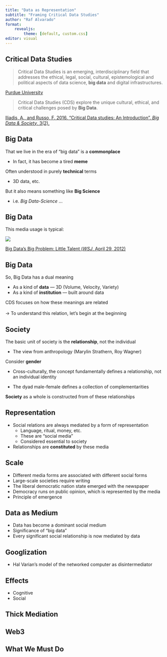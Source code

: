```yaml
---
title: "Data as Representation"
subtitle: "Framing Critical Data Studies"
author: "Raf Alvarado"
format: 
    revealjs:
        theme: [default, custom.css]
editor: visual
---
```


## Critical Data Studies

> Critical Data Studies is an emerging, interdisciplinary field that addresses the ethical, legal, social, cultural, epistemological and political aspects of data science, **big data** and digital infrastructures.

[Purdue University](https://www.purdue.edu/critical-data-studies/about.php)

> Critical Data Studies (CDS) explore the unique cultural, ethical, and critical challenges posed by **Big Data**.

[Iliadis, A., and Russo, F. 2016. "Critical Data studies: An Introduction". *Big Data & Society*, 3(2).](https://doi.org/10.1177/2053951716674238)

## Big Data

That we live in the era of "big data" is a **commonplace**

- In fact, it has become a tired **meme**

Often understood in purely **technical** terms

- 3D data, etc.

But it also means something like **Big Science**

- i.e. *Big Data-Science* ...

## Big Data

This media usage is typical:

![](images/wsj-big-data.jpg){.shadow}

[Big Data's Big Problem: Little Talent (*WSJ*, April 29, 2012)](https://www.wsj.com/articles/SB10001424052702304723304577365700368073674)

## Big Data

So, Big Data has a dual meaning

- As a kind of **data** --- 3D (Volume, Velocity, Variety)
- As a kind of **institution** --- built around data

CDS focuses on how these meanings are related\
\
$\rightarrow$ To understand this relation, let's begin at the beginning

## Society

The basic unit of society is the **relationship**, not the individual

- The view from anthropology (Marylin Strathern, Roy Wagner)

Consider **gender**

- Cross-culturally, the concept fundamentally defines a relationship, not an individual identity

- The dyad male-female defines a collection of complementarities

**Society** as a whole is constructed from of these relationships

## Representation

-   Social relations are always mediated by a form of representation
    -   Language, ritual, money, etc.
    -   These are "social media"
    -   Considered essential to society
-   Relationships are **constituted** by these media

## Scale

-   Different media forms are associated with different social forms
-   Large-scale societies require writing
-   The liberal democratic nation state emerged with the newspaper
-   Democracy runs on public opinion, which is represented by the media
-   Principle of emergence

## Data as Medium

-   Data has become a dominant social medium
-   Significance of "big data"
-   Every significant social relationship is now mediated by data

## Googlization

-   Hal Varian's model of the networked computer as disintermediator

## Effects

-   Cognitive
-   Social

## Thick Mediation

## Web3

## What We Must Do
